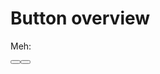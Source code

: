 
<Meta title="Components/Button/Overview" />

<style>
  {`
    .button-list {
      display: flex;
      flex-flow: row wrap;
      gap: 10px;
    }
  `}
</style>

# Button overview

Meh:

<div className="button-list">
    <Button variant={`primary`} label={`Primary`} />
    <Button variant={`secondary`} label={`Secondary`} />
</div>
